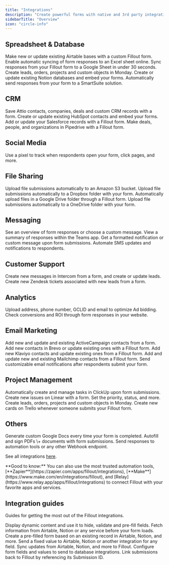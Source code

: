 ```yaml
---
title: "Integrations"
description: "Create powerful forms with native and 3rd party integrations. Fillout integrates with dozens of external services and any service with a REST API."
sidebarTitle: "Overview"
icon: "circle-info"
---
```


## Spreadsheet & Database

<CardGroup cols={2}>
  <Card title="Create an Airtable form" icon="table-layout" iconType="regular" color="#FFC738" href="/help/airtable">
    Make new or update existing Airtable bases with a custom Fillout form.
  </Card>
  <Card title="Sync responses to Microsoft Excel" icon="file-excel" iconType="regular" color="#FFC738" href="/help/microsoft-excel">
    Enable automatic syncing of form responses to an Excel sheet online.
  </Card>
  <Card title="Create a Google Sheets form" icon="file-spreadsheet" iconType="regular" color="#FFC738" href="/help/google-sheets">
    Sync responses from your Fillout form to a Google Sheet in under 30 seconds.
  </Card>
  <Card title="Sync form responses to Monday" icon="columns-3" iconType="regular" color="#FFC738" href="/help/monday">
    Create leads, orders, projects and custom objects in Monday.
  </Card>
  <Card title="Create a Notion form" icon="cube" iconType="regular" color="#FFC738" href="/help/notion">
    Create or update existing Notion databases and embed your forms.
  </Card>
  <Card title="Create a SmartSuite form" icon="table-list" iconType="regular" color="#FFC738" href="/help/smartsuite">
    Automatically send responses from your form to a SmartSuite solution.
  </Card>
</CardGroup>

## CRM

<CardGroup cols={2}>
  <Card title="Create an Attio form" icon="address-book" iconType="regular" color="#FFC738" href="/help/attio">
    Save Attio contacts, companies, deals and custom CRM records with a form.
  </Card>
  <Card title="Create a HubSpot form" icon="hubspot" iconType="regular" color="#FFC738" href="/help/hubspot">
    Create or update existing HubSpot contacts and embed your forms.
  </Card>
  <Card title="Create a Salesforce form" icon="cloud" iconType="solid" color="#FFC738" href="/help/salesforce">
    Add or update your Salesforce records with a Fillout form.
  </Card>
  <Card title="Sync new deals and leads to Pipedrive" icon="handshake" iconType="regular" color="#FFC738" href="/help/pipedrive">
    Make deals, people, and organizations in Pipedrive with a Fillout form.
  </Card>
</CardGroup>

## Social Media

<CardGroup cols={2}>
  <Card title="Track submissions with Meta Pixels" icon="facebook" iconType="regular" color="#FFC738" href="/help/meta-pixel">
    Use a pixel to track when respondents open your form, click pages, and more.
  </Card>
</CardGroup>

## File Sharing

<CardGroup cols={2}>
  <Card title="Sync file uploads to Amazon S3" icon="amazon" iconType="regular" color="#FFC738" href="/help/amazon-s3">
    Upload file submissions automatically to an Amazon S3 bucket.
  </Card>
  <Card title="Sync file uploads to Dropbox" icon="dropbox" iconType="regular" color="#FFC738" href="/help/dropbox">
    Upload file submissions automatically to a Dropbox folder with your form.
  </Card>
  <Card title="Upload files to Google Drive" icon="google-drive" iconType="regular" color="#FFC738" href="/help/google-drive">
    Automatically upload files in a Google Drive folder through a Fillout form.
  </Card>
  <Card title="Sync files to OneDrive" icon="cloud-arrow-up" iconType="regular" color="#FFC738" href="/help/microsoft-onedrive">
    Upload file submissions automatically to a OneDrive folder with your form.
  </Card>
</CardGroup>

## Messaging

<CardGroup cols={2}>
  <Card title="Send messages to Discord channels" icon="discord" iconType="regular" color="#FFC738" href="/help/discord">
    See an overview of form responses or choose a custom message.
  </Card>
  <Card title="Send notifications to Microsoft Teams" icon="users" iconType="regular" color="#FFC738" href="/help/microsoft-teams">
    View a summary of responses within the Teams app.
  </Card>
  <Card title="Connect to Slack" icon="slack" iconType="regular" color="#FFC738" href="/help/slack">
    Get a formatted notification or custom message upon form submissions.
  </Card>
  <Card title="Send messages with Twilio" icon="message-sms" iconType="regular" color="#FFC738" href="/help/twilio">
    Automate SMS updates and notifications to respondents.
  </Card>
</CardGroup>

## Customer Support

<CardGroup cols={2}>
  <Card title="Connect to Intercom" icon="intercom" iconType="regular" color="#FFC738" href="/help/intercom">
    Create new messages in Intercom from a form, and create or update leads.
  </Card>
  <Card title="Connect to Zendesk" icon="square-z" iconType="regular" color="#FFC738" href="/help/zendesk">
    Create new Zendesk tickets associated with new leads from a form.
  </Card>
</CardGroup>

## Analytics

<CardGroup cols={2}>
  <Card title="Track conversion date in Google Ads" icon="google-plus-g" iconType="regular" color="#FFC738" href="/help/google-ads-conversions">
    Upload address, phone number, GCLID and email to optimize Ad bidding.
  </Card>
  <Card title="Track data with Google Tag Manager" icon="tags" iconType="regular" color="#FFC738" href="/help/google-tag-manager">
    Check conversions and ROI through form responses in your website.
  </Card>
</CardGroup>

## Email Marketing

<CardGroup cols={2}>
  <Card title="Connect to ActiveCampaign" icon="greater-than" iconType="regular" color="#FFC738" href="/help/activecampaign">
    Add new and update and existing ActiveCampaign contacts from a form.
  </Card>
  <Card title="Create new contacts in Brevo" icon="b" iconType="regular" color="#FFC738" href="/help/brevo">
    Add new contacts in Brevo or update existing ones with a Fillout form.
  </Card>
  <Card title="Connect to Klaviyo" icon="bookmark" iconType="regular" color="#FFC738" href="/help/klaviyo">
    Add new Klaviyo contacts and update existing ones from a Fillout form.
  </Card>
  <Card title="Connect to Mailchimp" icon="mailchimp" iconType="regular" color="#FFC738" href="/help/mailchimp">
    Add and update new and existing Mailchimp contacts from a Fillout form.
  </Card>
  <Card title="Notify using SendGrid" icon="game-board-simple" iconType="regular" color="#FFC738" href="/help/sendgrid">
    Send customizable email notifications after respondents submit your form.
  </Card>
</CardGroup>

## Project Management

<CardGroup cols={2}>
  <Card title="Connect to ClickUp" icon="angles-up-down" iconType="regular" color="#FFC738" href="/help/clickup">
    Automatically create and manage tasks in ClickUp upon form submissions.
  </Card>
  <Card title="Connect to Linear" icon="diagram-venn" iconType="regular" color="#FFC738" href="/help/linear">
    Create new issues on Linear with a form. Set the priority, status, and more.
  </Card>
  <Card title="Sync form responses to Monday" icon="columns-3" iconType="regular" color="#FFC738" href="/help/monday">
    Create leads, orders, projects and custom objects in Monday.
  </Card>
  <Card title="Connect to Trello" icon="square-kanban" iconType="regular" color="#FFC738" href="/help/trello">
    Create new cards on Trello whenever someone submits your Fillout form.
  </Card>
</CardGroup>

## Others

<CardGroup cols={2}>
  <Card title="Create Google Docs" icon="file-pen" iconType="regular" color="#FFC738" href="/help/google-docs">
    Generate custom Google Docs every time your form is completed.
  </Card>
  <Card title="Generate PDFs" icon="file-pdf" iconType="regular" color="#FFC738" href="/help/pdfs">
    Autofill and sign PDFs \+ documents with form submissions.
  </Card>
  <Card title="Send form submissions to a webhook" icon="webhook" iconType="regular" color="#FFC738" href="/help/webhook">
    Send responses to automation tools or any other Webhook endpoint.
  </Card>
</CardGroup>

See all integrations [here](https://www.fillout.com/integrations).

<Tip>
  **Good to know:** You can also use the most trusted automation tools, [**Zapier**](https://zapier.com/apps/fillout/integrations), [**Make**](https://www.make.com/en/integrations/fillout), and [Relay](https://www.relay.app/apps/fillout/integrations) to connect Fillout with your favorite apps and services.
</Tip>

## Integration guides

Guides for getting the most out of the Fillout integrations.

<CardGroup cols={2}>
  <Card title="Use dynamic data" icon="arrow-down-right" iconType="regular" color="#FFC738" href="/help/fetch-dynamic-data">
    Display dynamic content and use it to hide, validate and pre-fill fields.
  </Card>
  <Card title="Pre-fetch dynamic data" icon="arrow-turn-down-right" iconType="regular" color="#FFC738" href="/help/pre-fetch-data">
    Fetch information from Airtable, Notion or any service before your form loads.
  </Card>
  <Card title="Update a record with a pre-filled form" icon="square-pen" iconType="regular" color="#FFC738" href="/help/update-forms">
    Create a pre-filled form based on an existing record in Airtable, Notion, and more.
  </Card>
  <Card title="Write a static value to an integration" icon="pencil" iconType="regular" color="#FFC738" href="/help/integration-static-values">
    Send a fixed value to Airtable, Notion or another integration for any field.
  </Card>
  <Card title="Update fields to match new schema" icon="rotate" iconType="regular" color="#FFC738" href="/help/update-database-schema">
    Sync updates from Airtable, Notion, and more to Fillout.
  </Card>
  <Card title="Map Fillout fields to integrations" icon="right-left" iconType="regular" color="#FFC738" href="/help/additional-integration-mappings">
    Configure form fields and values to send to database integrations.
  </Card>
  <Card title="Working with form submission IDs" icon="id-card" iconType="regular" color="#FFC738" href="/help/form-submission-id">
    Link submissions back to Fillout by referencing its Submission ID.
  </Card>
</CardGroup>